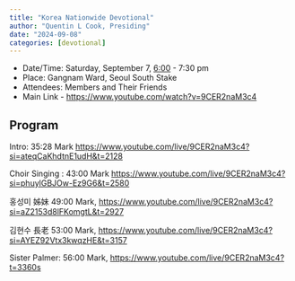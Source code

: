 ```yaml
---
title: "Korea Nationwide Devotional"
author: "Quentin L Cook, Presiding"
date: "2024-09-08"
categories: [devotional]
---
```


-   Date/Time: Saturday, September 7, [6:00](https://www.youtube.com/watch?v=9CER2naM3c4&t=360s) - 7:30 pm
-   Place: Gangnam Ward, Seoul South Stake
-   Attendees: Members and Their Friends
-   Main Link - <https://www.youtube.com/watch?v=9CER2naM3c4>

## Program

Intro: 35:28 Mark <https://www.youtube.com/live/9CER2naM3c4?si=ateqCaKhdtnE1udH&t=2128>

Choir Singing : 43:00 Mark <https://www.youtube.com/live/9CER2naM3c4?si=phuylGBJOw-Ez9G6&t=2580>

홍성미 姊妹 49:00 Mark, <https://www.youtube.com/live/9CER2naM3c4?si=aZ2153d8lFKomgtL&t=2927>

김현수 長老 53:00 Mark, [https://www.youtube.com/live/9CER2naM3c4?si=AYEZ92Vtx3kwqzHE&t=31](https://www.youtube.com/live/9CER2naM3c4?si=AYEZ92Vtx3kwqzHE&t=3177)[57](https://www.youtube.com/live/9CER2naM3c4?t=3175s)

Sister Palmer: 56:00 Mark, <https://www.youtube.com/live/9CER2naM3c4?t=3360s>
